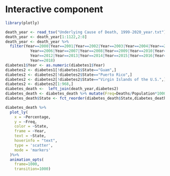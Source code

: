 # Interactive component
```r
library(plotly)

death_year <- read_tsv("Underlying Cause of Death, 1999-2020_year.txt")
death_year <- death_year[1:1122,2:8]
death_year <- death_year %>% 
  filter(Year==2000|Year==2001|Year==2002|Year==2003|Year==2004|Year==2005|
           Year==2006|Year==2007|Year==2008|Year==2009|Year==2010|Year==2011|
           Year==2012|Year==2013|Year==2014|Year==2015|Year==2016|Year==2017|
           Year==2018)
diabetes1$Year <- as.numeric(diabetes1$Year)
diabetes2 <- diabetes1[!diabetes1$State=="Guam",]
diabetes2 <- diabetes2[!diabetes2$State=="Puerto Rico",]
diabetes2 <- diabetes2[!diabetes2$State=="Virgin Islands of the U.S.",]
diabetes2 <- diabetes2[1:968,]
diabetes_death <-  left_join(death_year,diabetes2)
diabetes_death <- diabetes_death %>% mutate(Freq=Deaths/Population*100000)
diabetes_death$State <- fct_reorder(diabetes_death$State,diabetes_death$`State Code`)

diabetes_death %>%
  plot_ly(
    x = ~Percentage, 
    y = ~Freq, 
    color = ~State, 
    frame = ~Year,
    text = ~State, 
    hoverinfo = "text",
    type = 'scatter',
    mode = 'markers'
  )%>%
  animation_opts(
    frame=1000, 
    transition=1000)
```


